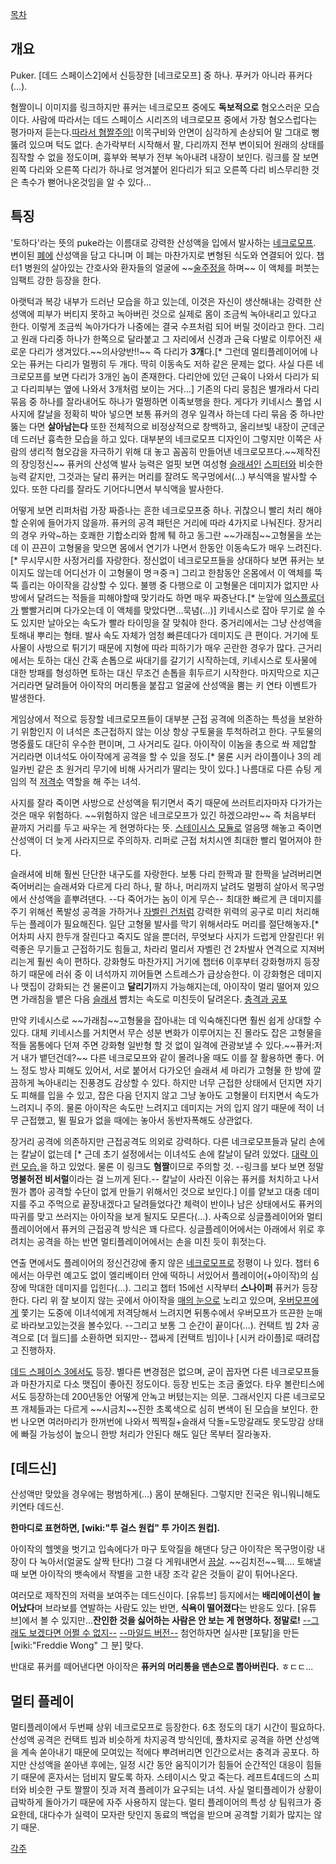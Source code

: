 [[목차]]
== 개요 ==
Puker.
[데드 스페이스2]에서 신등장한 [네크로모프] 중 하나.
푸커가 아니라 퓨커다(…). 

혐짤이니 이미지를 링크하지만 퓨커는 네크로모프 중에도 '''독보적으로''' 혐오스러운 모습이다. 사람에 따라서는 데드 스페이스 시리즈의 네크로모프 중에서 가장 혐오스럽다는 평가마저 듣는다.[http://images2.wikia.nocookie.net/__cb20110209210157/deadspace/images/2/21/Puker_DS2.jpg 따라서 혐짤주의!] 이목구비와 안면이 심각하게 손상되어 말 그대로 뻥 뚫려 있으며 턱도 없다. 손가락부터 시작해서 팔, 다리까지 전부 변이되어 원래의 상태를 짐작할 수 없을 정도이며, 흉부와 복부가 전부 녹아내려 내장이 보인다. 링크를 잘 보면 왼쪽 다리와 오른쪽 다리가 하나로 엉겨붙어 왼다리가 되고 오른쪽 다리 비스무리한 것은 촉수가 뻗어나온것임을 알 수 있다...
== 특징 ==
'토하다'라는 뜻의 puke라는 이름대로 강력한 산성액을 입에서 발사하는 [[네크로모프]]. 변이된 [[폐]]에 산성액을 담고 다니며 이 폐는 마찬가지로 변형된 식도와 연결되어 있다. 챕터1 병원의 살아있는 간호사와 환자들의 얼굴에 ~~[[술주정]]을 하며~~ 이 액체를 퍼붓는 임팩트 강한 등장을 한다.

아랫턱과 복강 내부가 드러난 모습을 하고 있는데, 이것은 자신이 생산해내는 강력한 산성액에 피부가 버티지 못하고 녹아버린 것으로 실제로 몸이 조금씩 녹아내리고 있다고 한다. 이렇게 조금씩 녹아가다가 나중에는 결국 수프처럼 되어 버릴 것이라고 한다. 그리고 원래 다리중 하나가 한쪽으로 달라붙고 그 자리에서 신경과 근육 다발로 이루어진 새로운 다리가 생겨있다.~~의사양반!!~~ 즉 다리가 '''3개'''다.[* 그런데 멀티플레이어에 나오는 퓨커는 다리가 멀쩡히 두 개다. 딱히 이동속도 저하 같은 문제는 없다. 사실 다른 네크로모프를 보면 다리가 3개인 놈이 존재한다. 다리안에 있던 근육이 나와서 다리가 되고 다리피부는 옆에 나와서 3개처럼 보이는 거다...] 기존의 다리 뭉침은 별개라서 다리 묶음 중 하나를 잘라내어도 하나가 멀쩡하면 이족보행을 한다. 게다가 키네시스 풀업 시 사지에 칼날을 정확히 박아 넣으면 보통 퓨커의 경우 일격사 하는데 다리 묶음 중 하나만 뚫는 다면 '''살아남는다''' 또한 전체적으로 비정상적으로 창백하고, 올리브빛 내장이 군데군데 드러난 흉측한 모습을 하고 있다. 대부분의 네크로모프 디자인이 그렇지만 이쪽은 사람의 생리적 혐오감을 자극하기 위해 대 놓고 꼼꼼히 만들어낸 네크로모프다.~~제작진의 장잉정신~~
퓨커의 산성액 발사 능력은 얼핏 보면 여성형 [[슬래셔]]인 [[스피터]]와 비슷한 능력 같지만, 그것과는 달리 퓨커는 머리를 잘려도 목구멍에서(…) 부식액을 발사할 수 있다. 또한 다리를 잘라도 기어다니면서 부식액을 발사한다.

어떻게 보면 리퍼처럼 가장 짜증나는 흔한 네크로모프중 하나. 귀찮으니 빨리 처리 해야할 순위에 들어가지 않을까.
퓨커의 공격 패턴은 거리에 따라 4가지로 나눠진다. 장거리의 경우 카악~하는 호쾌한 기합소리와 함께 퉤 하고 동그란 ~~가래침~~고형물을 쏘는데 이 끈끈이 고형물을 맞으면 몸에서 연기가 나면서 한동안 이동속도가 매우 느려진다.[* 무시무시한 사정거리를 자랑한다. 정신없이 네크로모프들을 상대하다 보면 퓨커는 보이지도 않는데 어디선가 이 고형물이 명ㅋ중ㅋ] 그리고 한참동안 온몸에서 이 액체를 뚝뚝 흘리는 아이작을 감상할 수 있다. 불행 중 다행으로 이 고형물은 데미지가 없지만 사방에서 달려드는 적들을 피해야할때 맞기라도 하면 매우 짜증난다.[* 눈앞에 [[익스플로더]]가 빨빨거리며 다가오는데 이 액체를 맞았다면...묵념(...)] 키네시스로 잡아 무기로 쓸 수도 있지만 날아오는 속도가 빨라 타이밍을 잘 맞춰야 한다. 중거리에서는 그냥 산성액을 토해내 뿌리는 형태. 발사 속도 자체가 엄청 빠른데다가 데미지도 큰 편이다. 거기에 토사물이 사방으로 튀기기 때문에 지형에 따라 피하기가 매우 곤란한 경우가 많다. 근거리에서는 토하는 대신 간혹 손톱으로 싸대기를 갈기기 시작하는데, 키네시스로 토사물에 대한 방패를 형성하면 토하는 대신 무조건 손톱을 휘두르기 시작한다. 마지막으로 지근거리라면 달려들어 아이작의 머리통을 붙잡고 얼굴에 산성액을 뿜는 키 연타 이벤트가 발생한다.

게임상에서 적으로 등장할 네크로모프들이 대부분 근접 공격에 의존하는 특성을 보완하기 위함인지 이 녀석은 초근접하지 않는 이상 항상 구토물을 투척하려고 한다. 구토물의 명중률도 대단히 우수한 편이며, 그 사거리도 길다. 아이작이 이놈을 총으로 쏴 제압할 거리라면 이녀석도 아이작에게 공격을 할 수 있을 정도.[* 물론 시커 라이플이나 3의 레일카빈 같은 초 원거리 무기에 비해 사거리가 딸리는 맛이 있다.] 나름대로 다른 슈팅 게임의 적 [[저격수]] 역할을 해 주는 녀석. 

사지를 잘라 죽이면 사방으로 산성액을 튀기면서 죽기 때문에 쓰러트리자마자 다가가는 것은 매우 위험하다. ~~위험하지 않은 네크로모프가 있긴 하겠으랴만~~ 즉 처음부터 끝까지 거리를 두고 싸우는 게 현명하다는 뜻. [[스테이시스 모듈]]로 얼음땡 해놓고 죽이면 산성액이 더 늦게 사라지므로 주의하자. 리퍼로 근접 처치시엔 최대한 빨리 멀어져야 한다.

슬래셔에 비해 훨씬 단단한 내구도를 자랑한다. 보통 다리 한짝과 팔 한짝을 날려버리면 죽어버리는 슬래셔와 다르게 다리 하나, 팔 하나, 머리까지 날려도 멀쩡히 살아서 목구멍에서 산성액을 흩뿌려댄다. --다 죽어가는 놈이 이게 무슨-- 최대한 빠르게 큰 데미지를 주기 위해선 폭발성 공격을 가하거나 [[자벨린 건]]처럼 강력한 위력의 공구로 미리 처리해 두는 플레이가 필요해진다. 일단 고형물 발사를 막기 위해서라도 머리를 절단해놓자.[* 어차피 사지 한두개 잘린다고 죽지도 않을 뿐더러, 무엇보다 사지가 드럽게 안잘린다! 위력좋은 무기들고 근접하기도 힘들고, 차라리 멀리서 자벨린 건 2차발사 연격으로 지져버리는게 훨씬 속이 편하다. 강화형도 마찬가지]
거기에 챕터6 이후부터 강화형까지 등장하기 때문에 러쉬 중 이 녀석까지 끼어들면 스트레스가 급상승한다. 이 강화형은 데미지나 맷집이 강화되는 건 물론이고 '''달리기'''까지 가능해지는데, 아이작이 멀리 떨어져 있으면 가래침을 뱉은 다음 [[슬래셔]] 뺨치는 속도로 미친듯이 달려온다. [[충격과 공포]] 

만약 키네시스로 ~~가래침~~고형물을 잡아내는 데 익숙해진다면 훨씬 쉽게 상대할 수 있다. 대체 키네시스를 거치면서 무슨 성분 변화가 이루어지는 진 몰라도 잡은 고형물을 적들 몸통에다 던져 주면 강화형 일반형 할 것 없이 일격에 관광보낼 수 있다.~~퓨커:저거 내가 뱉던건데?~~ 다른 네크로모프와 같이 몰려나올 때도 이를 잘 활용하면 좋다. 어느 정도 방사 피해도 있어서, 서로 붙어서 다가오던 슬래셔 세 마리가 고형물 한 방에 깔끔하게 녹아내리는 진풍경도 감상할 수 있다. 하지만 너무 근접한 상태에서 던지면 자기도 피해를 입을 수 있고, 잡은 다음 던지지 않고 그냥 놓아도 고형물이 터지면서 속도가 느려지니 주의. 물론 아이작은 속도만 느려지고 데미지는 거의 입지 않기 때문에 적이 너무 근접했고, 뛸 필요가 없을 때에는 놓아서 동반자폭해도 상관없다.

장거리 공격에 의존하지만 근접공격도 의외로 강력하다. 다른 네크로모프들과 달리 손에는 칼날이 없는데 [* 근데 초기 설정에서는 이녀석도 손에 칼날이 달려 있었다. [http://www.wired.com/magazine/wp-content/images/pl_games_deadspace2/pl_games_deadspace22_f.jpg 대략 이런 모습.]을 하고 있었다. 물론 이 링크도 '''혐짤'''이므로 주의할 것. --링크를 보다 보면 정말 '''명불허전 비서럴'''이라는 걸 느끼게 된다.-- 칼날이 사라진 이유는 퓨커를 처치하고 나서 뭔가 뽑아 공격할 수단이 없게 만들기 위해서인 것으로 보인다.] 이를 얕보고 대충 데미지를 주고 주먹으로 끝장내겠다고 달려들었다간 체력이 반이나 남은 상태에서도 퓨커의 따귀를 맞고 쓰러지는 아이작을 보게 될지도 모른다(…). 사족으로 싱글플레이어와 멀티플레이어에서 퓨커의 근접공격 방식은 꽤 다르다. 싱글플레이어에서는 아래에서 위로 후려치는 공격을 하는 반면 멀티플레이어에서는 손을 미친 듯이 휘젓는다.

연출 면에서도 플레이어의 정신건강에 좋지 않은 [[네크로모프]]로 정평이 나 있다. 챕터 6에서는 아무런 예고도 없이 엘리베이터 안에 떡하니 서있어서 플레이어(+아이작)의 심장에 막대한 데미지를 입힌다(...). 그리고 챕터 15에선 시작부터 '''스나이퍼''' 퓨커가 등장한다. 다리 위 잘 보이지 않는 곳에서 아이작을 [[매의 눈]]으로 노리고 있으며, [[우버모프]]에게 쫓기는 도중에 이녀석에게 저격당해서 느려지면 뒤통수에서 우버모프가 뜨끈한 눈매로 바라보고있는것을 볼수있다. --그리고 보통 그 순간이 끝이다(…). 컨택트 빔 2차 공격으로 [더 월드]를 소환하면 되지만-- 잽싸게 [컨택트 빔]이나 [시커 라이플]로 때려잡고 진행하자.

[[데드 스페이스 3]]에서도 등장. 별다른 변경점은 없으며, 굳이 꼽자면 다른 네크로모프들과 마찬가지로 다소 맷집이 좋아진 정도이다. 등장 빈도는 조금 줄었다. 타우 볼란티스에서도 등장하는데 200년동안 어떻게 안녹고 버텼는지는 의문. 그래서인지 다른 네크로모프 개체들과는 다르게 ~~시금치~~진한 초록색으로 심히 변색이 된 모습을 보인다. 한번 나오면 여러마리가 한꺼번에 나와서 찍찍질+슬래셔 닥돌=도망갈래도 못도망감 상태에 빠질 가능성이 높으니 한방 처리가 안된다 해도 일단 목부터 잘라놓자.

== [데드신] ==
산성액만 맞았을 경우에는 평범하게(…) 몸이 분해된다. 그렇지만 진국은 뭐니뭐니해도 키연타 데드신.

'''한마디로 표현하면, [wiki:"투 걸스 원컵" 투 가이즈 원컵].'''

아이작의 헬멧을 벗기고 입속에다가 마구 토악질을 해댄다 당근 아이작은 목구멍이랑 내장이 다 녹아서(얼굴도 살짝 탄다!) 그걸 다 게워내면서 [[끔살]]. ~~김치전~~웩…. 토해낼 때 보면 아이작의 뱃속에서 작별을 고한 내장 조각 같은 것들이 같이 튀어나온다.

여러모로 제작진의 저력을 보여주는 데드신이다. [유튜브] 등지에서는 '''배리에이션이 늘어났다'''며 브라보를 연발하는 사람도 있는 반면, '''식욕이 떨어졌다'''는 반응도 있다. [유튜브]에서 볼 수 있지만...'''잔인한 것을 싫어하는 사람은 안 보는 게 현명하다. 정말로!'''
[http://www.youtube.com/watch?v=qgA4AE7ZmT4 --그래도 보겠다면 어쩔 수 없지--]
[http://www.youtube.com/watch?feature=player_embedded&v=1eFDra1XimA --마일드 버전--]
첨언하자면 실사판 [포탈]을 만든 [wiki:"Freddie Wong" 그 분] 맞다.

반대로 퓨커를 떼어낸다면 아이작은 '''퓨커의 머리통을 맨손으로 뽑아버린다.''' ㅎㄷㄷ...

== 멀티 플레이 == 
멀티플레이에서 두번째 상위 네크로모프로 등장한다. 6초 정도의 대기 시간이 필요하다. 산성액 공격은 컨택트 빔과 비슷하게 차지공격 방식인데, 풀차지로 공격을 하면 산성액을 계속 쏟아내기 때문에 모여있는 적에다 뿌려버리면 인간으로서는 충격과 공포다. 하지만 산성액을 쏟아낸 후에는, 일정 시간 동안 움직이기가 힘들어 순간적인 대응이 힘들기 때문에 혼자서는 덤비지 말도록 하자. 스테이시스 맞고 죽는다. 레프트4데드의 스피터와 비슷한 구토 짤짤이 짓과 저격 플레이가 요구되는 녀석. 사실 멀티플레이가 상황이 급박하게 돌아가기 때문에 자주 사용하지 않는다. 멀티 플레이어의 특성 상 팀워크가 중요한데, 대다수가 실력이 모자란 탓인지 동료의 백업을 받으며 공격할 기회가 많지는 않기 때문.

[[각주]]
